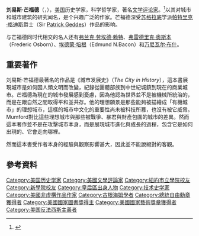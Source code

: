 {{expand|time=2013-02-15T04:32:00+00:00}}
{{Infobox academic
| name               = 刘易斯·芒福德
| image              = 
| caption            = 
| native_name        = Lewis Mumford
| native_name_lang   = en
| birth_date         = {{birth date|1895|10|19}}
| birth_place        = {{美國}}[[紐約州|紐約州]][[紐約市|紐約市]][[皇后區|皇后區]][[法拉盛|法拉盛]]
| death_date         = {{death date and age|1990|1|26|1895|10|19}}
| death_place        = {{美國}}紐約州[[阿米尼亞_(紐約州)|阿米尼亞]]
| death_cause        = 
| nationality        = {{美國}}
| occupation         = 历史学家、文学评论家、作家
}}
'''刘易斯·芒福德'''（{{lang-en|Lewis Mumford}}，{{bd|1895年|10月19日|1990年|1月26日|catIdx=B}}），[[美国|美国]]历史学家，科学哲学家，著名[[文学评论家|文学评论家]]。<ref>{{Cite web|title=Lewis Mumford|url=https://www.britannica.com/biography/Lewis-Mumford|accessdate=2019-10-21|publisher=Encyclopedia Britannica|language=en|archive-date=2020-11-17|archive-url=https://web.archive.org/web/20201117062148/https://www.britannica.com/biography/Lewis-Mumford|dead-url=no}}</ref>以其对城市和城市建筑的研究闻名，是个兴趣广泛的作家。芒福德深受[[苏格拉底|苏格拉底]]学派[[帕特里克·格迪斯|帕特里克·格迪斯]]爵士（Sir [[Patrick_Geddes|Patrick Geddes]]）作品的影响。

与芒福德同时代相交的名人还有[[弗兰克·劳埃德·赖特|弗兰克·劳埃德·赖特]]、[[弗雷德里克·奥斯本|弗雷德里克·奥斯本]]（Frederic Osborn）、[[埃德蒙·培根|埃德蒙·培根]]（Edmund N.Bacon）和[[万尼瓦尔·布什|万尼瓦尔·布什]]。

== 重要著作 ==

刘易斯·芒福德最著名的作品是《城市发展史》（''The City in History''），這本書展現城市是如何因人類文明而改變，紀錄從團體部族到中世紀城鎮到現在的商業城市。芒福德為現在的城市發展感到憂慮，因為他認為世界並不是被機械所統治的，而是在跟自然之間取得平和並共存。他的理想願景是那些能夠被描繪成「有機城市」的理想城市，這樣的城市中文化的重要性尚未被科技所篡，也沒有被它威脅。Mumford對比這些理想城市與那些被戰爭、暴君與財產包圍的城市的差異。然而這本著作並不是在攻擊城市本身，而是展現城市進化與成長的過程，包含它是如何出現的、它會走向哪裡。

然而這本書受作者本身的經驗與觀察影響甚大，因此並不能說絕對的客觀。

==參考資料==
<references />

{{城市与区域规划}}
{{Authority control}}

{{DEFAULTSORT:Mumford, Lewis}}
[[Category:美国历史学家|Category:美国历史学家]]
[[Category:美國文學評論家|Category:美國文學評論家]]
[[Category:紐約市立學院校友|Category:紐約市立學院校友]]
[[Category:新學院校友|Category:新學院校友]]
[[Category:皇后區出身人物|Category:皇后區出身人物]]
[[Category:技术史学家|Category:技术史学家]]
[[Category:美國非虛構作品作家|Category:美國非虛構作品作家]]
[[Category:古根海姆學者|Category:古根海姆學者]]
[[Category:總統自由勳章獲得者|Category:總統自由勳章獲得者]]
[[Category:美國國家圖書獎得主|Category:美國國家圖書獎得主]]
[[Category:美國國家藝術獎章獲得者|Category:美國國家藝術獎章獲得者]]
[[Category:美国反法西斯主義者|Category:美国反法西斯主義者]]
